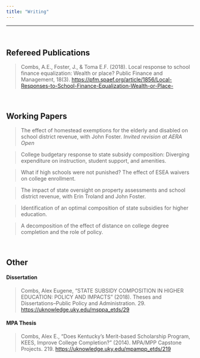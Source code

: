```yaml
---
title: "Writing"
---
```

***
<br>

## Refereed Publications

> Combs, A.E., Foster, J., & Toma E.F. (2018). Local response to school finance equalization:  Wealth or place? Public Finance and Management, 18(3). [https://pfm.spaef.org/article/1856/Local-Responses-to-School-Finance-Equalization-Wealth-or-Place-](https://pfm.spaef.org/article/1856/Local-Responses-to-School-Finance-Equalization-Wealth-or-Place-)

<br>

## Working Papers

> The effect of homestead exemptions for the elderly and disabled on school district revenue, with John Foster. *Invited revision at AERA Open*

> College budgetary response to state subsidy composition:  Diverging expenditure on instruction, student support, and amenities.

> What if high schools were not punished? The effect of ESEA waivers on college enrollment.

> The impact of state oversight on property assessments and school district revenue, with Erin Troland and John Foster.

> Identification of an optimal composition of state subsidies for higher education.

> A decomposition of the effect of distance on college degree completion and the role of policy.

<br>

## Other

#### Dissertation

> Combs, Alex Eugene, "STATE SUBSIDY COMPOSITION IN HIGHER EDUCATION: POLICY AND IMPACTS" (2018). Theses and Dissertations--Public Policy and Administration. 29. [https://uknowledge.uky.edu/msppa_etds/29](https://uknowledge.uky.edu/msppa_etds/29)

#### MPA Thesis
> Combs, Alex E., "Does Kentucky’s Merit-based Scholarship Program, KEES, Improve College Completion?" (2014). MPA/MPP Capstone Projects. 219. 
[https://uknowledge.uky.edu/mpampp_etds/219](https://uknowledge.uky.edu/mpampp_etds/219)